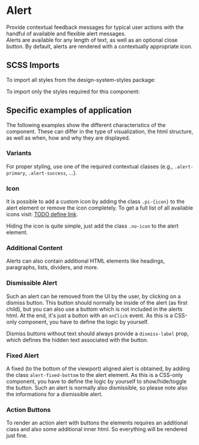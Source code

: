 
<Meta title="Components/Alert" />

# Alert

Provide contextual feedback messages for typical user actions with the handful of available and flexible alert messages.<br/>
Alerts are available for any length of text, as well as an optional close button.
By default, alerts are rendered with a contextually appropriate icon.

<Canvas>
  <Story id="components-alert--default" />
</Canvas>
<ArgsTable story="^" />

## SCSS Imports

To import all styles from the design-system-styles package:

<Source language="css" dark code={PackageImports} />

To import only the styles required for this component:

<Source language="css" dark code={ComponentImports} />

## Specific examples of application

The following examples show the different characteristics of the component. These can differ in the type of visualization, the html structure, as well as when, how and why they are displayed.

### Variants

For proper styling, use one of the required contextual classes (e.g., `.alert-primary`, `.alert-success`, ...).

<Canvas>
  <Story id="components-alert--variant" />
</Canvas>

### Icon

It is possible to add a custom icon by adding the class `.pi-{icon}` to the alert element or remove the icon completely.
To get a full list of all available icons visit: [TODO define link](https://design-system.post.ch/#/post-samples/icons).

<Canvas>
  <Story id="components-alert--custom-icon" />
</Canvas>

Hiding the icon is quite simple, just add the class `.no-icon` to the alert element.

<Canvas>
  <Story id="components-alert--without-icon" />
</Canvas>

### Additional Content

Alerts can also contain additional HTML elements like headings, paragraphs, lists, dividers, and more.

<Canvas>
  <Story id="components-alert--content" />
</Canvas>

### Dismissible Alert

Such an alert can be removed from the UI by the user, by clicking on a dismiss button.
This button should normally be inside of the alert (as first child), but you can also use a buttom which is not included in the alerts html.
At the end, it's just a button with an `onClick` event. As this is a CSS-only component, you have to define the logic by yourself.

Dismiss buttons without text should always provide a `dismiss-label` prop, which defines the hidden text associated with the button.

<Canvas withSource>
  <Story id="components-alert--dismissible" />
</Canvas>

### Fixed Alert

A fixed (to the bottom of the viewport) aligned alert is obtained, by adding the class `alert-fixed-bottom` to the alert element.
As this is a CSS-only component, you have to define the logic by yourself to show/hide/toggle the button.
Such an alert is normally also dismissible, so please note also the informations for a dismissible alert.

<Canvas>
  <Story id="components-alert--fixed" />
</Canvas>

### Action Buttons

To render an action alert with buttons the elements requires an additional class and also some additional inner html. So everything will be rendered just fine.

<Canvas>
  <Story id="components-alert--action-buttons" />
</Canvas>
